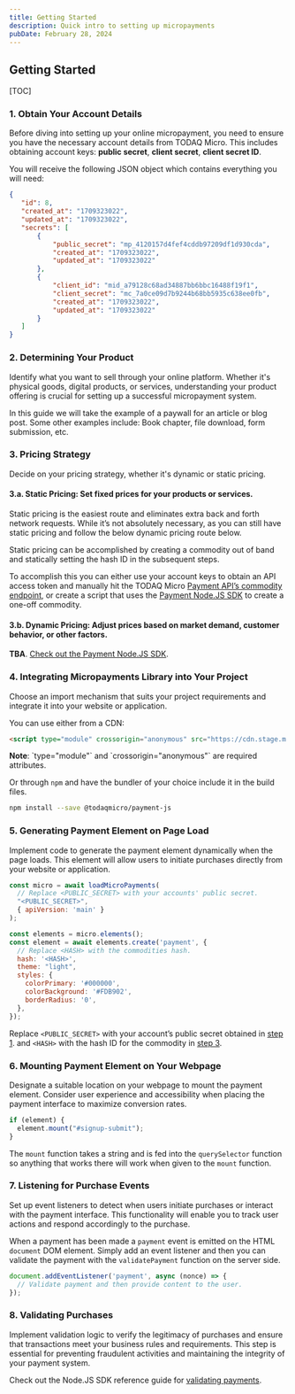 ```yaml
---
title: Getting Started
description: Quick intro to setting up micropayments
pubDate: February 28, 2024
---
```


## Getting Started

[TOC]

### 1. Obtain Your Account Details

Before diving into setting up your online micropayment, you need to ensure you have the necessary account details from TODAQ Micro. This includes obtaining account keys: **public secret**, **client secret**, **client secret ID**.

You will receive the following JSON object which contains everything you will need:

```json
{
   "id": 8,
   "created_at": "1709323022",
   "updated_at": "1709323022",
   "secrets": [
       {
           "public_secret": "mp_4120157d4fef4cddb97209df1d930cda",
           "created_at": "1709323022",
           "updated_at": "1709323022"
       },
       {
           "client_id": "mid_a79128c68ad34887bb6bbc16488f19f1",
           "client_secret": "mc_7a0ce09d7b9244b68bb5935c638ee0fb",
           "created_at": "1709323022",
           "updated_at": "1709323022"
       }
   ]
}

```

### 2. Determining Your Product

Identify what you want to sell through your online platform. Whether it's physical goods, digital products, or services, understanding your product offering is crucial for setting up a successful micropayment system.

In this guide we will take the example of a paywall for an article or blog post. Some other examples include: Book chapter, file download, form submission, etc.


### 3. Pricing Strategy

Decide on your pricing strategy, whether it's dynamic or static pricing.


#### 3.a. Static Pricing: Set fixed prices for your products or services.

Static pricing is the easiest route and eliminates extra back and forth network requests. While it’s not absolutely necessary, as you can still have static pricing and follow the below dynamic pricing route below.

Static pricing can be accomplished by creating a commodity out of band and statically setting the hash ID in the subsequent steps.

To accomplish this you can either use your account keys to obtain an API access token and manually hit the TODAQ Micro [Payment API’s commodity endpoint](#), or create a script that uses the [Payment Node.JS SDK](#) to create a one-off commodity.


#### 3.b. Dynamic Pricing: Adjust prices based on market demand, customer behavior, or other factors.

**TBA**. [Check out the Payment Node.JS SDK](#).


### 4. Integrating Micropayments Library into Your Project

Choose an import mechanism that suits your project requirements and integrate it into your website or application.

You can use either from a CDN:

```html
<script type="module" crossorigin="anonymous" src="https://cdn.stage.m.todaq.net/micropay.js"></script>
```

<p>
  <strong>Note</strong>: `type="module"` and `crossorigin="anonymous"` are required attributes.
</p>

Or through `npm` and have the bundler of your choice include it in the build files.

```bash
npm install --save @todaqmicro/payment-js
```

### 5. Generating Payment Element on Page Load

Implement code to generate the payment element dynamically when the page loads. This element will allow users to initiate purchases directly from your website or application.

```javascript
const micro = await loadMicroPayments(
  // Replace <PUBLIC_SECRET> with your accounts' public secret.
  "<PUBLIC_SECRET>",
  { apiVersion: 'main' }
);

const elements = micro.elements();
const element = await elements.create('payment', {
  // Replace <HASH> with the commodities hash.
  hash: '<HASH>',
  theme: "light",
  styles: {
    colorPrimary: '#000000',
    colorBackground: '#FDB902',
    borderRadius: '0',
  },
});

```

Replace `<PUBLIC_SECRET>` with your account’s public secret obtained in [step 1](#). and `<HASH>` with the hash ID for the commodity in [step 3](#).


### 6. Mounting Payment Element on Your Webpage

Designate a suitable location on your webpage to mount the payment element. Consider user experience and accessibility when placing the payment interface to maximize conversion rates.

```javascript
if (element) {
  element.mount("#signup-submit");
}
```

The `mount` function takes a string and is fed into the `querySelector` function so anything that works there will work when given to the `mount` function.


### 7. Listening for Purchase Events

Set up event listeners to detect when users initiate purchases or interact with the payment interface. This functionality will enable you to track user actions and respond accordingly to the purchase.

When a payment has been made a `payment` event is emitted on the HTML `document` DOM element. Simply add an event listener and then you can validate the payment with the `validatePayment` function on the server side.

```javascript
document.addEventListener('payment', async (nonce) => {
  // Validate payment and then provide content to the user.
});
```


### 8. Validating Purchases

Implement validation logic to verify the legitimacy of purchases and ensure that transactions meet your business rules and requirements. This step is essential for preventing fraudulent activities and maintaining the integrity of your payment system.

Check out the Node.JS SDK reference guide for [validating payments](/reference/payment-node).
